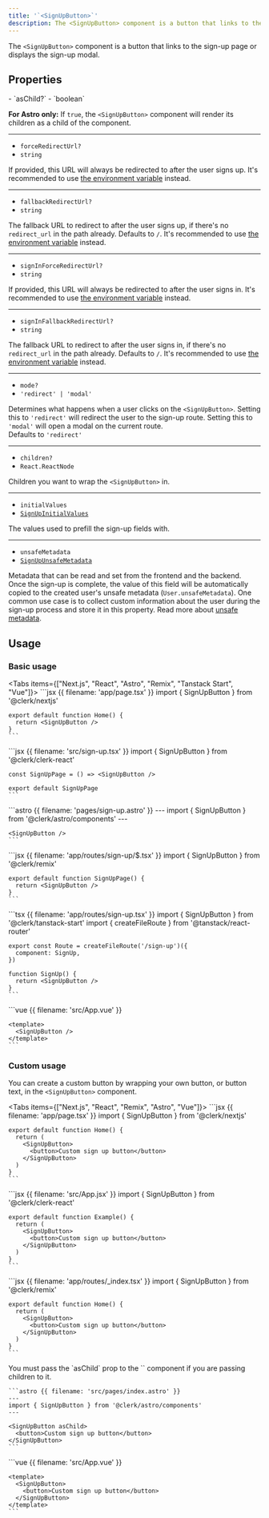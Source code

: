 ```yaml
---
title: '`<SignUpButton>`'
description: The <SignUpButton> component is a button that links to the sign-up page or displays the sign-up modal.
---
```


The `<SignUpButton>` component is a button that links to the sign-up page or displays the sign-up modal.

## Properties

<Properties>
  - `asChild?`
  - `boolean`

  **For Astro only:** If `true`, the `<SignUpButton>` component will render its children as a child of the component.

  ---

  - `forceRedirectUrl?`
  - `string`

  If provided, this URL will always be redirected to after the user signs up. It's recommended to use [the environment variable](/docs/deployments/clerk-environment-variables#sign-in-and-sign-up-redirects) instead.

  ---

  - `fallbackRedirectUrl?`
  - `string`

  The fallback URL to redirect to after the user signs up, if there's no `redirect_url` in the path already. Defaults to `/`. It's recommended to use [the environment variable](/docs/deployments/clerk-environment-variables#sign-in-and-sign-up-redirects) instead.

  ---

  - `signInForceRedirectUrl?`
  - `string`

  If provided, this URL will always be redirected to after the user signs in. It's recommended to use [the environment variable](/docs/deployments/clerk-environment-variables#sign-in-and-sign-up-redirects) instead.

  ---

  - `signInFallbackRedirectUrl?`
  - `string`

  The fallback URL to redirect to after the user signs in, if there's no `redirect_url` in the path already. Defaults to `/`. It's recommended to use [the environment variable](/docs/deployments/clerk-environment-variables#sign-in-and-sign-up-redirects) instead.

  ---

  - `mode?`
  - `'redirect' | 'modal'`

  Determines what happens when a user clicks on the `<SignUpButton>`. Setting this to `'redirect'` will redirect the user to the sign-up route. Setting this to `'modal'` will open a modal on the current route.<br />Defaults to `'redirect'`

  ---

  - `children?`
  - `React.ReactNode`

  Children you want to wrap the `<SignUpButton>` in.

  ---

  - `initialValues`
  - [`SignUpInitialValues`](/docs/references/javascript/types/sign-up-initial-values)

  The values used to prefill the sign-up fields with.

  ---

  - `unsafeMetadata`
  - [`SignUpUnsafeMetadata`](/docs/references/javascript/types/metadata#sign-up-unsafe-metadata)

  Metadata that can be read and set from the frontend and the backend. Once the sign-up is complete, the value of this field will be automatically copied to the created user's unsafe metadata (`User.unsafeMetadata`). One common use case is to collect custom information about the user during the sign-up process and store it in this property. Read more about [unsafe metadata](/docs/users/metadata#unsafe-metadata).
</Properties>

## Usage

### Basic usage

<Tabs items={["Next.js", "React", "Astro", "Remix", "Tanstack Start", "Vue"]}>
  <Tab>
    ```jsx {{ filename: 'app/page.tsx' }}
    import { SignUpButton } from '@clerk/nextjs'

    export default function Home() {
      return <SignUpButton />
    }
    ```
  </Tab>

  <Tab>
    ```jsx {{ filename: 'src/sign-up.tsx' }}
    import { SignUpButton } from '@clerk/clerk-react'

    const SignUpPage = () => <SignUpButton />

    export default SignUpPage
    ```
  </Tab>

  <Tab>
    ```astro {{ filename: 'pages/sign-up.astro' }}
    ---
    import { SignUpButton } from '@clerk/astro/components'
    ---

    <SignUpButton />
    ```
  </Tab>

  <Tab>
    ```jsx {{ filename: 'app/routes/sign-up/$.tsx' }}
    import { SignUpButton } from '@clerk/remix'

    export default function SignUpPage() {
      return <SignUpButton />
    }
    ```
  </Tab>

  <Tab>
    ```tsx {{ filename: 'app/routes/sign-up.tsx' }}
    import { SignUpButton } from '@clerk/tanstack-start'
    import { createFileRoute } from '@tanstack/react-router'

    export const Route = createFileRoute('/sign-up')({
      component: SignUp,
    })

    function SignUp() {
      return <SignUpButton />
    }
    ```
  </Tab>

  <Tab>
    ```vue {{ filename: 'src/App.vue' }}
    <script setup>
    import { SignUpButton } from '@clerk/vue'
    </script>

    <template>
      <SignUpButton />
    </template>
    ```
  </Tab>
</Tabs>

### Custom usage

You can create a custom button by wrapping your own button, or button text, in the `<SignUpButton>` component.

<Tabs items={["Next.js", "React", "Remix", "Astro", "Vue"]}>
  <Tab>
    ```jsx {{ filename: 'app/page.tsx' }}
    import { SignUpButton } from '@clerk/nextjs'

    export default function Home() {
      return (
        <SignUpButton>
          <button>Custom sign up button</button>
        </SignUpButton>
      )
    }
    ```
  </Tab>

  <Tab>
    ```jsx {{ filename: 'src/App.jsx' }}
    import { SignUpButton } from '@clerk/clerk-react'

    export default function Example() {
      return (
        <SignUpButton>
          <button>Custom sign up button</button>
        </SignUpButton>
      )
    }
    ```
  </Tab>

  <Tab>
    ```jsx {{ filename: 'app/routes/_index.tsx' }}
    import { SignUpButton } from '@clerk/remix'

    export default function Home() {
      return (
        <SignUpButton>
          <button>Custom sign up button</button>
        </SignUpButton>
      )
    }
    ```
  </Tab>

  <Tab>
    You must pass the `asChild` prop to the `<SignUpButton>` component if you are passing children to it.

    ```astro {{ filename: 'src/pages/index.astro' }}
    ---
    import { SignUpButton } from '@clerk/astro/components'
    ---

    <SignUpButton asChild>
      <button>Custom sign up button</button>
    </SignUpButton>
    ```
  </Tab>

  <Tab>
    ```vue {{ filename: 'src/App.vue' }}
    <script setup>
    import { SignUpButton } from '@clerk/vue'
    </script>

    <template>
      <SignUpButton>
        <button>Custom sign up button</button>
      </SignUpButton>
    </template>
    ```
  </Tab>
</Tabs>
